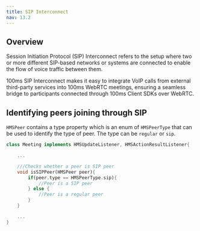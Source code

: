 ```yaml
---
title: SIP Interconnect
nav: 13.2
---
```


## Overview

Session Initiation Protocol (SIP) Interconnect refers to the setup where two or more different SIP-based networks or systems are connected to enable the flow of voice traffic between them.

100ms SIP Interconnect makes it easy to integrate VoIP calls from external third-party services into 100ms WebRTC meetings, ensuring a seamless bridge to participants connected through 100ms Client SDKs over WebRTC.

## Identifying peers joining through SIP

`HMSPeer` contains a type property which is an enum of `HMSPeerType` that can be used to identify the type of peer. The type can be `regular` or `sip`.

```dart
class Meeting implements HMSUpdateListener, HMSActionResultListener{

    ...

    ///Checks whether a peer is SIP peer
    void isSIPPeer(HMSPeer peer){
        if(peer.type == HMSPeerType.sip){
            //Peer is a SIP peer
        } else {
            //Peer is a regular peer
        }
    }

    ...
}
```

